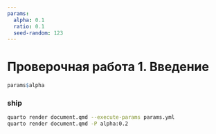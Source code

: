 ```yaml
---
params:
  alpha: 0.1
  ratio: 0.1
  seed-random: 123
---
```



# Проверочная работа 1. Введение

```r
params$alpha
```

:::: {.content-visible unless-profile="advanced" when-meta="linear-select-det"}
::: {#exm-exam-1-intro-ship}
### ship
:::
::::


```bash
quarto render document.qmd --execute-params params.yml
quarto render document.qmd -P alpha:0.2
```
